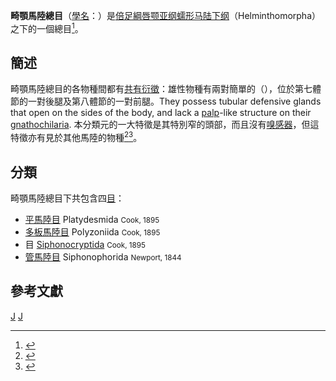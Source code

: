 {{Automatic Taxobox
| taxon = Colobognatha
| authority = [[约翰·弗里德里希·冯·勃兰特|勃兰特]], 1834
| image = Octoglena sierra (Family Polyzoniidae) (3405605943).jpg
| image caption =  ''Octoglena sierra'' ([[Polyzoniida|Polyzoniida]])
| subdivision_ranks=[[目_(生物)|目]]
| subdivision = [[#分類|見內文]]
}}

'''畸顎馬陸總目'''（[[學名|學名]]：{{lang|la|'''Colobognatha'''}}）是[[倍足綱|倍足綱]][[唇颚亚纲|唇颚亚纲]][[蠕形马陆下纲|蠕形马陆下纲]]（Helminthomorpha）之下的一個總目<ref name="Shear 2011 class.">{{cite journal|last=Shear|first=W.|title=Class Diplopoda de Blainville in Gervais, 1844. In: Zhang, Z.-Q. (Ed.) Animal biodiversity: An outline of higher-level classification and survey of taxonomic richness|journal=Zootaxa|year=2011|volume=3148|pages=159–164|url=http://www.mapress.com/zootaxa/2011/f/zt03148p164.pdf|ref=Shear2011|access-date=2015-12-05|archive-date=2019-07-25|archive-url=https://web.archive.org/web/20190725010639/https://www.mapress.com/zootaxa/2011/f/zt03148p164.pdf|dead-url=no}}</ref>。

==簡述==
畸顎馬陸總目的各物種間都有[[共有衍徵|共有衍徵]]：雄性物種有兩對簡單的{{link-en|生殖肢|gonopod (millipede)}}（{{lang|en|gonopods}}），位於第七體節的一對後腿及第八體節的一對前腿。They possess tubular defensive glands that open on the sides of the body, and lack a [[palp|palp]]-like structure on their [[gnathochilarium|gnathochilaria]]. 本分類元的一大特徵是其特別窄的頭部，而且沒有[[嗅感器|嗅感器]]，但這特徵亦有見於其他馬陸的物種<ref>{{cite web|title=Millipede Body Organization|work=Milli-PEET: The class Diplopoda|publisher=The Field Museum, Chicago|accessdate=18 March 2014|url=http://fieldmuseum.org/explore/milli-peet-millipede-body-organization|archive-date=2013-10-31|archive-url=https://web.archive.org/web/20131031022026/http://fieldmuseum.org/explore/milli-peet-millipede-body-organization|dead-url=no}}</ref><ref name=PutativeApomorphies>{{cite web|title=Putative apomorphies of millipede clades|url=http://fieldmuseum.org/sites/default/files/millipede_apomorphies.pdf|work=Milli-PEET: Millipede Systematics|publisher=The Field Museum, Chicago, IL|date=26 September 2006|accessdate=2015-12-05|archive-date=2015-12-26|archive-url=https://web.archive.org/web/20151226035255/https://www.fieldmuseum.org/sites/default/files/millipede_apomorphies.pdf|dead-url=no}}</ref>。

==分類==
畸顎馬陸總目下共包含四[[目_(生物)|目]]：
* [[平馬陸目|平馬陸目]] Platydesmida <small>Cook, 1895</small>
* [[多板馬陸目|多板馬陸目]] Polyzoniida <small>Cook, 1895 </small>
* 目 [[Siphonocryptida|Siphonocryptida]] <small>Cook, 1895</small>
* [[管馬陸目|管馬陸目]] Siphonophorida <small>Newport, 1844</small>

==參考文獻==
{{reflist}}

{{Millipedes}}

{{taxonbar}}
[[Category:_1834年描述的分类群|J]]
[[Category:畸顎馬陸類|J]]